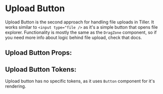 

# Upload Button

Upload Button is the second approach for handling file uploads in Tiller. It works similar to `<input type="file />`
as it's a simple button that opens file explorer. Functionality is mostly the same as the `DragZone` component, so
if you need more info about logic behind file upload, check that docs.

<Stories includePrimary={true} />

## Upload Button Props:

<ArgsTable of={UploadButton} />

## Upload Button Tokens:

Upload button has no specific tokens, as it uses `Button` component for it's rendering.
